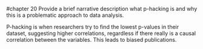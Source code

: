 #chapter 20
Provide a brief narrative description what p-hacking is and why this is a problematic approach to data analysis.

  P-hacking is when researchers try to find the lowest p-values in their dataset, suggesting higher correlations, regardless if there really is a causal correlation between the variables. This leads to biased publications.